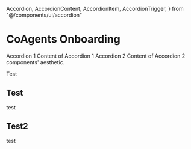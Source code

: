   Accordion,
  AccordionContent,
  AccordionItem,
  AccordionTrigger,
} from "@/components/ui/accordion"

# CoAgents Onboarding

<Accordion type="single" collapsible className="w-full">
  <AccordionItem value="item-1">
    <AccordionTrigger>Accordion 1</AccordionTrigger>
    <AccordionContent>
      Content of Accordion 1
    </AccordionContent>
  </AccordionItem>
  <AccordionItem value="item-2">
    <AccordionTrigger>Accordion 2</AccordionTrigger>
    <AccordionContent>
      Content of Accordion 2
      components&apos; aesthetic.
    </AccordionContent>
  </AccordionItem>
</Accordion>

Test
## Test
test
## Test2
test